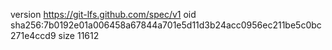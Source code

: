 version https://git-lfs.github.com/spec/v1
oid sha256:7b0192e01a006458a67844a701e5d11d3b24acc0956ec211be5c0bc271e4ccd9
size 11612
